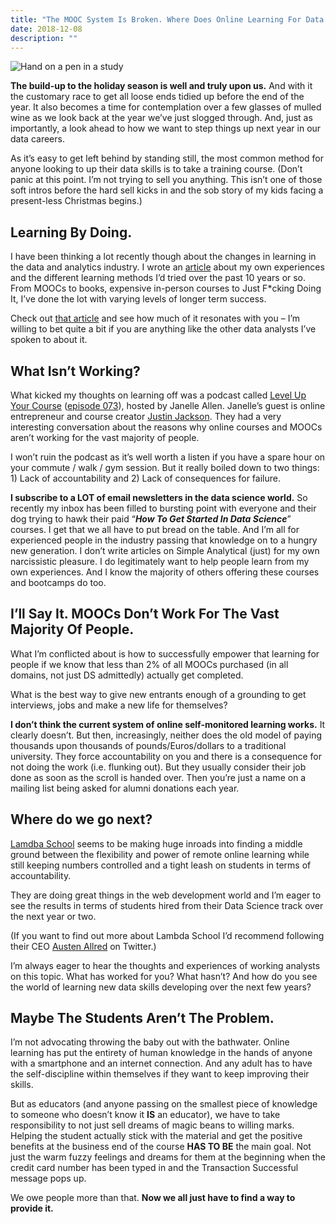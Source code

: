 ```yaml
---
title: "The MOOC System Is Broken. Where Does Online Learning For Data Science Skills Go Next?"
date: 2018-12-08
description: ""
---
```

![Hand on a pen in a study](/images/hand-pen-study.jpg)

**The build-up to the holiday season is well and truly upon us.** And with it the customary race to get all loose ends tidied up before the end of the year. It also becomes a time for contemplation over a few glasses of mulled wine as we look back at the year we’ve just slogged through. And, just as importantly, a look ahead to how we want to step things up next year in our data careers.

As it’s easy to get left behind by standing still, the most common method for anyone looking to up their data skills is to take a training course. (Don’t panic at this point. I’m not trying to sell you anything. This isn’t one of those soft intros before the hard sell kicks in and the sob story of my kids facing a present-less Christmas begins.)

## Learning By Doing.

I have been thinking a lot recently though about the changes in learning in the data and analytics industry. I wrote an [article][1] about my own experiences and the different learning methods I’d tried over the past 10 years or so. From MOOCs to books, expensive in-person courses to Just F*cking Doing It, I’ve done the lot with varying levels of longer term success.

Check out [that article][1] and see how much of it resonates with you &#8211; I’m willing to bet quite a bit if you are anything like the other data analysts I’ve spoken to about it.

## What Isn&#8217;t Working?

What kicked my thoughts on learning off was a podcast called [Level Up Your Course](https://www.zencourses.co/show/) ([episode 073](http://zencourses.co/073)), hosted by Janelle Allen. Janelle’s guest is online entrepreneur and course creator [Justin Jackson](https://justinjackson.ca/). They had a very interesting conversation about the reasons why online courses and MOOCs aren’t working for the vast majority of people.

I won’t ruin the podcast as it’s well worth a listen if you have a spare hour on your commute / walk / gym session. But it really boiled down to two things: 1) Lack of accountability and 2) Lack of consequences for failure.

**I subscribe to a LOT of email newsletters in the data science world.** So recently my inbox has been filled to bursting point with everyone and their dog trying to hawk their paid &#8220;_**How To Get Started In Data Science**_&#8221; courses. I get that we all have to put bread on the table. And I’m all for experienced people in the industry passing that knowledge on to a hungry new generation. I don’t write articles on Simple Analytical (just) for my own narcissistic pleasure. I do legitimately want to help people learn from my own experiences. And I know the majority of others offering these courses and bootcamps do too.

## I&#8217;ll Say It. MOOCs Don&#8217;t Work For The Vast Majority Of People.

What I’m conflicted about is how to successfully empower that learning for people if we know that less than 2% of all MOOCs purchased (in all domains, not just DS admittedly) actually get completed.

What is the best way to give new entrants enough of a grounding to get interviews, jobs and make a new life for themselves?

**I don’t think the current system of online self-monitored learning works.** It clearly doesn’t. But then, increasingly, neither does the old model of paying thousands upon thousands of pounds/Euros/dollars to a traditional university. They force accountability on you and there is a consequence for not doing the work (i.e. flunking out). But they usually consider their job done as soon as the scroll is handed over. Then you’re just a name on a mailing list being asked for alumni donations each year.

## Where do we go next?

[Lamdba School](https://lambdaschool.com/) seems to be making huge inroads into finding a middle ground between the flexibility and power of remote online learning while still keeping numbers controlled and a tight leash on students in terms of accountability.

They are doing great things in the web development world and I’m eager to see the results in terms of students hired from their Data Science track over the next year or two.

(If you want to find out more about Lambda School I’d recommend following their CEO [Austen Allred](https://twitter.com/Austen) on Twitter.)

I’m always eager to hear the thoughts and experiences of working analysts on this topic. What has worked for you? What hasn’t? And how do you see the world of learning new data skills developing over the next few years?

## Maybe The Students Aren&#8217;t The Problem.

I&#8217;m not advocating throwing the baby out with the bathwater. Online learning has put the entirety of human knowledge in the hands of anyone with a smartphone and an internet connection. And any adult has to have the self-discipline within themselves if they want to keep improving their skills.

But as educators (and anyone passing on the smallest piece of knowledge to someone who doesn&#8217;t know it **IS** an educator), we have to take responsibility to not just sell dreams of magic beans to willing marks. Helping the student actually stick with the material and get the positive benefits at the business end of the course **HAS TO BE** the main goal. Not just the warm fuzzy feelings and dreams for them at the beginning when the credit card number has been typed in and the Transaction Successful message pops up.

We owe people more than that. **Now we all just have to find a way to provide it.**

 [1]: https://alanhylands.com/what-is-the-best-way-to-learn-a-new-data-analytics-skill/